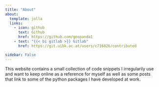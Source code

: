 ```yaml
---
title: "About"
about:
  template: jolla
  links:
    - icon: github
      text: Github
      href: https://github.com/geopanda1
    - text: "{{< bi gitlab >}} Gitlab"
      href: https://git.uibk.ac.at/users/c716826/contributed

sidebar: False
---
```


This website contains a small collection of code snippets I irregularily use and want to keep online as a reference for myself as well as some posts that link to some of the python packages I have developed at work.
